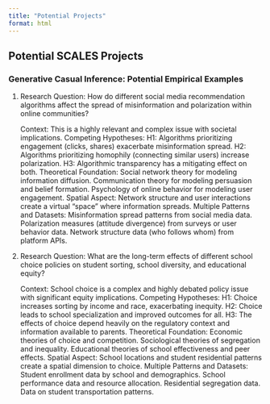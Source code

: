 ```yaml
---
title: "Potential Projects"
format: html
---
```


## Potential SCALES Projects

### Generative Casual Inference: Potential Empirical Examples

1. Research Question: How do different social media recommendation algorithms affect the spread of misinformation and polarization within online communities?

    Context: This is a highly relevant and complex issue with societal implications.
    Competing Hypotheses:
        H1: Algorithms prioritizing engagement (clicks, shares) exacerbate misinformation spread.
        H2: Algorithms prioritizing homophily (connecting similar users) increase polarization.
        H3: Algorithmic transparency has a mitigating effect on both.
    Theoretical Foundation:
        Social network theory for modeling information diffusion.
        Communication theory for modeling persuasion and belief formation.
        Psychology of online behavior for modeling user engagement.
    Spatial Aspect: Network structure and user interactions create a virtual "space" where information spreads.
    Multiple Patterns and Datasets:
        Misinformation spread patterns from social media data.
        Polarization measures (attitude divergence) from surveys or user behavior data.
        Network structure data (who follows whom) from platform APIs.

2. Research Question: What are the long-term effects of different school choice policies on student sorting, school diversity, and educational equity?

    Context: School choice is a complex and highly debated policy issue with significant equity implications.
    Competing Hypotheses:
        H1: Choice increases sorting by income and race, exacerbating inequity.
        H2: Choice leads to school specialization and improved outcomes for all.
        H3: The effects of choice depend heavily on the regulatory context and information available to parents.
    Theoretical Foundation:
        Economic theories of choice and competition.
        Sociological theories of segregation and inequality.
        Educational theories of school effectiveness and peer effects.
    Spatial Aspect: School locations and student residential patterns create a spatial dimension to choice.
    Multiple Patterns and Datasets:
        Student enrollment data by school and demographics.
        School performance data and resource allocation.
        Residential segregation data.
        Data on student transportation patterns.